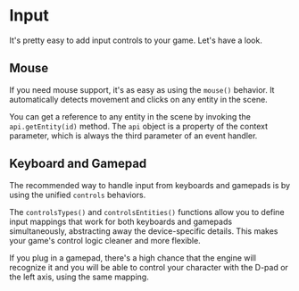 

<Meta of={Input} />

# Input

It's pretty easy to add input controls to your game. Let's have a look.

## Mouse

If you need mouse support, it's as easy as using the `mouse()` behavior. It automatically detects movement and clicks on any entity in the scene.

You can get a reference to any entity in the scene by invoking the `api.getEntity(id)` method. The `api` object is a property of the context parameter, which is always the third parameter of an event handler.

<Source dark code={mouse} />

<Canvas of={Input.Mouse} />

## Keyboard and Gamepad

The recommended way to handle input from keyboards and gamepads is by using the unified `controls` behaviors.

The `controlsTypes()` and `controlsEntities()` functions allow you to define input mappings that work for both keyboards and gamepads simultaneously, abstracting away the device-specific details. This makes your game's control logic cleaner and more flexible.

If you plug in a gamepad, there's a high chance that the engine will recognize it and you will be able to control your character with the D-pad or the left axis, using the same mapping.

<Source dark code={controls} />

<Canvas of={Input.Controls} />
